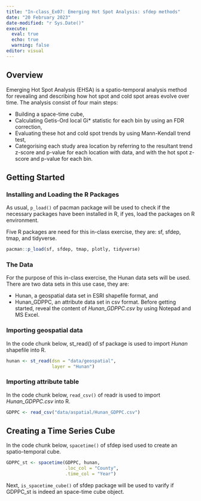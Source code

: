```yaml
---
title: "In-class_Ex07: Emerging Hot Spot Analysis: sfdep methods"
date: "20 February 2023"
date-modified: "r Sys.Date()"
execute: 
  eval: true
  echo: true
  warning: false
editor: visual
---
```


## Overview
Emerging Hot Spot Analysis (EHSA) is a spatio-temporal analysis method for revealing and describing how hot spot and cold spot areas evolve over time. The analysis consist of four main steps:

-   Building a space-time cube,
-   Calculating Getis-Ord local Gi* statistic for each bin by using an FDR correction,
-   Evaluating these hot and cold spot trends by using Mann-Kendall trend test,
-   Categorising each study area location by referring to the resultant trend z-score and p-value for each location with data, and with the hot spot z-score and p-value for each bin.

## Getting Started
### Installing and Loading the R Packages

As usual, `p_load()` of pacman package will be used to check if the necessary packages have been installed in R, if yes, load the packages on R environment.

Five R packages are need for this in-class exercise, they are: sf, sfdep, tmap, and tidyverse.

```r
pacman::p_load(sf, sfdep, tmap, plotly, tidyverse)
```

### The Data
For the purpose of this in-class exercise, the Hunan data sets will be used. There are two data sets in this use case, they are:

-   Hunan, a geospatial data set in ESRI shapefile format, and
-   Hunan_GDPPC, an attribute data set in csv format.
Before getting started, reveal the content of *Hunan_GDPPC.csv* by using Notepad and MS Excel.


### Importing geospatial data
In the code chunk below, st_read() of sf package is used to import *Hunan* shapefile into R.

```r
hunan <- st_read(dsn = "data/geospatial", 
                 layer = "Hunan")
```

### Importing attribute table
In the code chunk below, `read_csv()` of readr is used to import *Hunan_GDPPC.csv* into R.

```r
GDPPC <- read_csv("data/aspatial/Hunan_GDPPC.csv")
```
## Creating a Time Series Cube
In the code chunk below, `spacetime()` of sfdep ised used to create an spatio-temporal cube.

```r
GDPPC_st <- spacetime(GDPPC, hunan,
                      .loc_col = "County",
                      .time_col = "Year")
```

Next, `is_spacetime_cube()` of sfdep package will be used to varify if GDPPC_st is indeed an space-time cube object.





